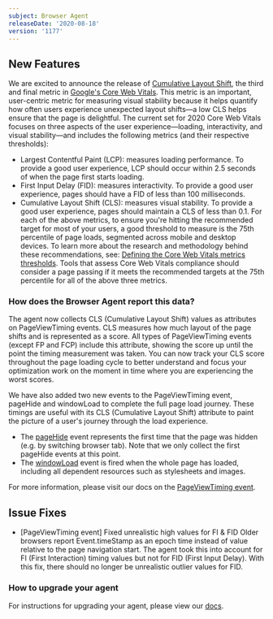 ```yaml
---
subject: Browser Agent
releaseDate: '2020-08-18'
version: '1177'
---
```


## New Features

We are excited to announce the release of [Cumulative Layout Shift](https://web.dev/cls/), the third and final metric in [Google's Core Web Vitals](https://web.dev/vitals/). This metric is an important, user-centric metric for measuring visual stability because it helps quantify how often users experience unexpected layout shifts—a low CLS helps ensure that the page is delightful. The current set for 2020 Core Web Vitals focuses on three aspects of the user experience—loading, interactivity, and visual stability—and includes the following metrics (and their respective thresholds):

* Largest Contentful Paint (LCP): measures loading performance. To provide a good user experience, LCP should occur within 2.5 seconds of when the page first starts loading.
* First Input Delay (FID): measures interactivity. To provide a good user experience, pages should have a FID of less than 100 milliseconds.
* Cumulative Layout Shift (CLS): measures visual stability. To provide a good user experience, pages should maintain a CLS of less than 0.1. For each of the above metrics, to ensure you're hitting the recommended target for most of your users, a good threshold to measure is the 75th percentile of page loads, segmented across mobile and desktop devices. To learn more about the research and methodology behind these recommendations, see: [Defining the Core Web Vitals metrics thresholds](https://web.dev/defining-core-web-vitals-thresholds/). Tools that assess Core Web Vitals compliance should consider a page passing if it meets the recommended targets at the 75th percentile for all of the above three metrics.

### How does the Browser Agent report this data?

The agent now collects CLS (Cumulative Layout Shift) values as attributes on PageViewTiming events. CLS measures how much layout of the page shifts and is represented as a score. All types of PageViewTiming events (except FP and FCP) include this attribute, showing the score up until the point the timing measurement was taken. You can now track your CLS score throughout the page loading cycle to better understand and focus your optimization work on the moment in time where you are experiencing the worst scores.

We have also added two new events to the PageViewTiming event, pageHide and windowLoad to complete the full page load journey. These timings are useful with its CLS (Cumulative Layout Shift) attribute to paint the picture of a user's journey through the load experience.

* The [pageHide](https://developer.mozilla.org/en-US/docs/Web/API/Window/pagehide_event) event represents the first time that the page was hidden (e.g. by switching browser tab). Note that we only collect the first pageHide events at this point.
* The [windowLoad](https://developer.mozilla.org/en-US/docs/Web/API/Window/load_event) event is fired when the whole page has loaded, including all dependent resources such as stylesheets and images.

For more information, please visit our docs on the [PageViewTiming event](https://docs.newrelic.com/docs/browser/new-relic-browser/page-load-timing-resources/pageviewtiming-async-or-dynamic-page-details).

## Issue Fixes

* \[PageViewTiming event] Fixed unrealistic high values for FI & FID Older browsers report Event.timeStamp as an epoch time instead of value relative to the page navigation start. The agent took this into account for FI (First Interaction) timing values but not for FID (First Input Delay). With this fix, there should no longer be unrealistic outlier values for FID.

### How to upgrade your agent

For instructions for upgrading your agent, please view our [docs](https://docs.newrelic.com/docs/browser/new-relic-browser/installation/update-browser-agent).
